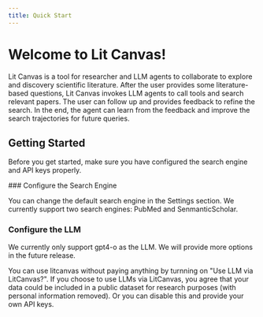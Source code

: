 ```yaml
---
title: Quick Start
---
```


# Welcome to Lit Canvas! 

Lit Canvas is a tool for researcher and LLM agents to collaborate to explore and discovery scientific literature. 
After the user provides some literature-based questions, Lit Canvas invokes LLM agents to call tools and search relevant papers. 
The user can follow up and provides feedback to refine the search.
In the end, the agent can learn from the feedback and improve the search trajectories for future queries.


## Getting Started
Before you get started, make sure you have configured the search engine and API keys properly.

 
<Steps>
### Configure the Search Engine
 
You can change the default search engine in the Settings section. We currently support two search engines: PubMed and SenmanticScholar.


### Configure the LLM
 
We currently only support gpt4-o as the LLM. We will provide more options in the future release.

You can use litcanvas without paying anything by turnning on "Use LLM via LitCanvas?". 
If you choose to use LLMs via LitCanvas, you agree that your data could be included in a public dataset for research purposes (with personal information removed). 
Or you can disable this and provide your own API keys.
 
</Steps>